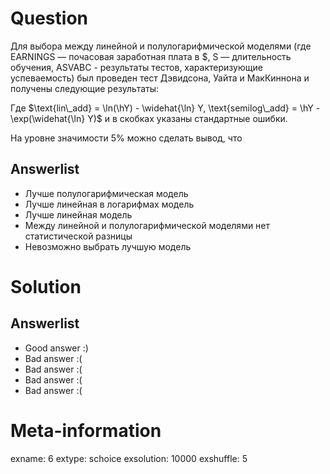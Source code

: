 Question
========
Для выбора между линейной и полулогарифмической моделями (где EARNINGS — почасовая заработная плата в \$, S — длительность обучения, ASVABC - результаты тестов, характеризующие успеваемость) был проведен тест Дэвидсона, Уайта и МакКиннона и получены следующие результаты:

\begin{tabular}{l c c c c }
\toprule
& Зависимая: $Y$ & Зависимая: $\ln Y$  \\
\midrule
(Intercept) & $-26.148$     &  $-1.941$    \\
& $(4.17)$     &  $(3.2499)$   \\
S           &  $2.008$     &  $0.087$ \\
& $(0.276)$    &  $(0.035)$ \\
ASVABC      &  $0.393$    &   $0.017$ \\
& $(0.079)$   &   $(0.007)$ \\
lin\_add    &  $-15.373$   &     \\
&   $(5.984)$  &     \\

semilog\_add    &              & $-0.029$    \\
&              & $(0.065)$  \\
\midrule
$R^2$        & 0.2071         & 0.2212        \\
F            & 46.59          & 50.74          \\
Adj. $R^2$   & 0.2027         & 0.2168        \\
Num. obs.    & 540            & 540           \\
RSS          & 90975.57          & 148.1      \\
$\hat\sigma$ & 13.04        & 0.5256      \\
\bottomrule
\end{tabular}




Где $\text{lin\_add} = \ln(\hY) - \widehat{\ln} Y, \text{semilog\_add} = \hY - \exp(\widehat{\ln} Y)$ и в скобках указаны стандартные ошибки.

На уровне значимости 5\% можно сделать вывод, что




Answerlist
----------
*  Лучше полулогарифмическая модель
*  Лучше линейная в логарифмах модель
*  Лучше линейная модель
*  Между линейной и полулогарифмической моделями нет статистической разницы
*  Невозможно выбрать лучшую модель

Solution
========

Answerlist
----------
*  Good answer :)
*  Bad answer :(
*  Bad answer :(
*  Bad answer :(
*  Bad answer :(

Meta-information
================
exname: 6
extype: schoice
exsolution: 10000
exshuffle: 5
